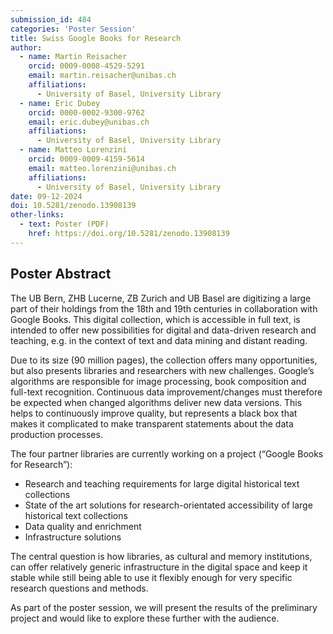 ```yaml
---
submission_id: 484
categories: 'Poster Session'
title: Swiss Google Books for Research
author:
  - name: Martin Reisacher
    orcid: 0009-0008-4529-5291
    email: martin.reisacher@unibas.ch
    affiliations:
      - University of Basel, University Library
  - name: Eric Dubey
    orcid: 0000-0002-9300-9762
    email: eric.dubey@unibas.ch
    affiliations:
      - University of Basel, University Library
  - name: Matteo Lorenzini
    orcid: 0009-0009-4159-5614
    email: matteo.lorenzini@unibas.ch
    affiliations:
      - University of Basel, University Library
date: 09-12-2024
doi: 10.5281/zenodo.13908139
other-links:
  - text: Poster (PDF)
    href: https://doi.org/10.5281/zenodo.13908139
---
```


## Poster Abstract

The UB Bern, ZHB Lucerne, ZB Zurich and UB Basel are digitizing a large part of their holdings from the 18th and 19th centuries in collaboration with Google Books. This digital collection, which is accessible in full text, is intended to offer new possibilities for digital and data-driven research and teaching, e.g. in the context of text and data mining and distant reading.

Due to its size (90 million pages), the collection offers many opportunities, but also presents libraries and researchers with new challenges. Google's algorithms are responsible for image processing, book composition and full-text recognition. Continuous data improvement/changes must therefore be expected when changed algorithms deliver new data versions. This helps to continuously improve quality, but represents a black box that makes it complicated to make transparent statements about the data production processes.

The four partner libraries are currently working on a project (“Google Books for Research”):

* Research and teaching requirements for large digital historical text collections
* State of the art solutions for research-orientated accessibility of large historical text collections
* Data quality and enrichment
* Infrastructure solutions

The central question is how libraries, as cultural and memory institutions, can offer relatively generic infrastructure in the digital space and keep it stable while still being able to use it flexibly enough for very specific research questions and methods.

As part of the poster session, we will present the results of the preliminary project and would like to explore these further with the audience.
